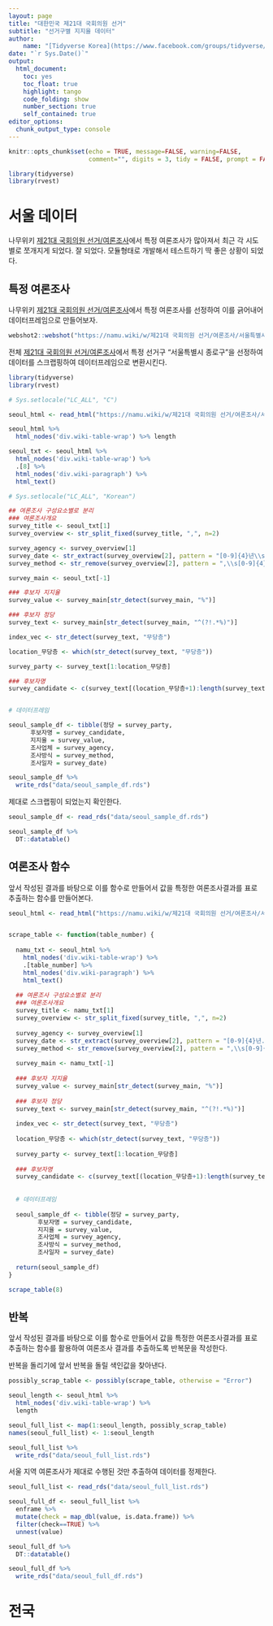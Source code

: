 ```yaml
---
layout: page
title: "대한민국 제21대 국회의원 선거"
subtitle: "선거구별 지지율 데이터"
author:
    name: "[Tidyverse Korea](https://www.facebook.com/groups/tidyverse/)"
date: "`r Sys.Date()`"
output:
  html_document: 
    toc: yes
    toc_float: true
    highlight: tango
    code_folding: show
    number_section: true
    self_contained: true
editor_options: 
  chunk_output_type: console
---
```


```r
knitr::opts_chunk$set(echo = TRUE, message=FALSE, warning=FALSE,
                      comment="", digits = 3, tidy = FALSE, prompt = FALSE, fig.align = 'center')

library(tidyverse)
library(rvest)

```

# 서울 데이터 {#precinct-approval-sido}

나무위키 [제21대 국회의원 선거/여론조사](https://namu.wiki/w/제21대 국회의원 선거/여론조사)에서 특정 여론조사가 많아져서 최근 각 시도별로 쪼개지게 되었다. 잘 되었다. 모듈형태로 개발해서 테스트하기 딱 좋은 상황이 되었다.

## 특정 여론조사 {#precinct-approval-one-sido}

나무위키 [제21대 국회의원 선거/여론조사](https://namu.wiki/w/제21대 국회의원 선거/여론조사)에서 특정 여론조사를 선정하여 이를 긁어내어 데이터프레임으로 만들어보자.

```r
webshot2::webshot("https://namu.wiki/w/제21대 국회의원 선거/여론조사/서울특별시", selector = '#app > div > div:nth-child(2) > article > div:nth-child(5) > div:nth-child(2) > div > div > div:nth-child(7) > div:nth-child(8) > table', "data/one-sample-seoul.png")
```

전체 [제21대 국회의원 선거/여론조사](https://namu.wiki/w/제21대 국회의원 선거/여론조사)에서 특정 선거구 "서울특별시 종로구"을 선정하여 데이터를 스크랩핑하여 데이터프레임으로 변환시킨다.

```r
library(tidyverse)
library(rvest)

# Sys.setlocale("LC_ALL", "C")

seoul_html <- read_html("https://namu.wiki/w/제21대 국회의원 선거/여론조사/서울특별시")

seoul_html %>% 
  html_nodes('div.wiki-table-wrap') %>% length

seoul_txt <- seoul_html %>% 
  html_nodes('div.wiki-table-wrap') %>% 
  .[8] %>% 
  html_nodes('div.wiki-paragraph') %>% 
  html_text()

# Sys.setlocale("LC_ALL", "Korean")

## 여론조사 구성요소별로 분리
### 여론조사개요
survey_title <- seoul_txt[1]
survey_overview <- str_split_fixed(survey_title, ",", n=2)

survey_agency <- survey_overview[1]
survey_date <- str_extract(survey_overview[2], pattern = "[0-9]{4}년\\s?[0-9]월.*일")
survey_method <- str_remove(survey_overview[2], pattern = ",\\s[0-9]{4}년\\s?[0-9]월.*일")

survey_main <- seoul_txt[-1]

### 후보자 지지율
survey_value <- survey_main[str_detect(survey_main, "%")]

### 후보자 정당
survey_text <- survey_main[str_detect(survey_main, "^(?!.*%)")]

index_vec <- str_detect(survey_text, "무당층")

location_무당층 <- which(str_detect(survey_text, "무당층"))

survey_party <- survey_text[1:location_무당층]

### 후보자명
survey_candidate <- c(survey_text[(location_무당층+1):length(survey_text)], "무당층")


# 데이터프레임

seoul_sample_df <- tibble(정당 = survey_party,
      후보자명 = survey_candidate,
      지지율 = survey_value,
      조사업체 = survey_agency,
      조사방식 = survey_method,
      조사일자 = survey_date)

seoul_sample_df %>% 
  write_rds("data/seoul_sample_df.rds")
```

제대로 스크랩핑이 되었는지 확인한다.

```r
seoul_sample_df <- read_rds("data/seoul_sample_df.rds")

seoul_sample_df %>% 
  DT::datatable()
```


## 여론조사 함수 {#precinct-approval-function-seoul}

앞서 작성된 결과를 바탕으로 이를 함수로 만들어서 값을 특정한 여론조사결과를 표로 추출하는 함수를 만들어본다.

```r

seoul_html <- read_html("https://namu.wiki/w/제21대 국회의원 선거/여론조사/서울특별시")


scrape_table <- function(table_number) {
  
  namu_txt <- seoul_html %>% 
    html_nodes('div.wiki-table-wrap') %>% 
    .[table_number] %>% 
    html_nodes('div.wiki-paragraph') %>% 
    html_text()
  
  ## 여론조사 구성요소별로 분리
  ### 여론조사개요
  survey_title <- namu_txt[1]
  survey_overview <- str_split_fixed(survey_title, ",", n=2)
  
  survey_agency <- survey_overview[1]
  survey_date <- str_extract(survey_overview[2], pattern = "[0-9]{4}년.*일")
  survey_method <- str_remove(survey_overview[2], pattern = ",\\s[0-9]{4}년\\s?[0-9]월.*일")
  
  survey_main <- namu_txt[-1]
  
  ### 후보자 지지율
  survey_value <- survey_main[str_detect(survey_main, "%")]
  
  ### 후보자 정당
  survey_text <- survey_main[str_detect(survey_main, "^(?!.*%)")]
  
  index_vec <- str_detect(survey_text, "무당층")
  
  location_무당층 <- which(str_detect(survey_text, "무당층"))
  
  survey_party <- survey_text[1:location_무당층]
  
  ### 후보자명
  survey_candidate <- c(survey_text[(location_무당층+1):length(survey_text)], "무당층")
  
  
  # 데이터프레임
  
  seoul_sample_df <- tibble(정당 = survey_party,
        후보자명 = survey_candidate,
        지지율 = survey_value,
        조사업체 = survey_agency,
        조사방식 = survey_method,
        조사일자 = survey_date)
  
  return(seoul_sample_df)
}

scrape_table(8)
```

## 반복 {#precinct-approval-loop}

앞서 작성된 결과를 바탕으로 이를 함수로 만들어서 값을 특정한 여론조사결과를 표로 추출하는 함수를 활용하여 여론조사 결과를 추출하도록 반복문을 작성한다.

반복을 돌리기에 앞서 반복을 돌릴 색인값을 찾아낸다.

```r
possibly_scrap_table <- possibly(scrape_table, otherwise = "Error")

seoul_length <- seoul_html %>% 
  html_nodes('div.wiki-table-wrap') %>% 
  length

seoul_full_list <- map(1:seoul_length, possibly_scrap_table)
names(seoul_full_list) <- 1:seoul_length

seoul_full_list %>% 
  write_rds("data/seoul_full_list.rds")

```

서울 지역 여론조사가 제대로 수행된 것만 추출하여 데이터를 정제한다.

```r
seoul_full_list <- read_rds("data/seoul_full_list.rds")

seoul_full_df <- seoul_full_list %>% 
  enframe %>% 
  mutate(check = map_dbl(value, is.data.frame)) %>% 
  filter(check==TRUE) %>% 
  unnest(value) 

seoul_full_df %>% 
  DT::datatable()

seoul_full_df %>% 
  write_rds("data/seoul_full_df.rds")
```

# 전국 {#sido-all}
